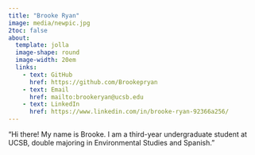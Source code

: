 ```yaml
---
title: "Brooke Ryan"
image: media/newpic.jpg
2toc: false
about: 
  template: jolla
  image-shape: round
  image-width: 20em
  links:
    - text: GitHub
      href: https://github.com/Brookepryan
    - text: Email
      href: mailto:brookeryan@ucsb.edu
    - text: LinkedIn
      href: https://www.linkedin.com/in/brooke-ryan-92366a256/
---
```


"Hi there! My name is Brooke. I am a third-year undergraduate student at UCSB, double majoring in Environmental Studies and Spanish."
